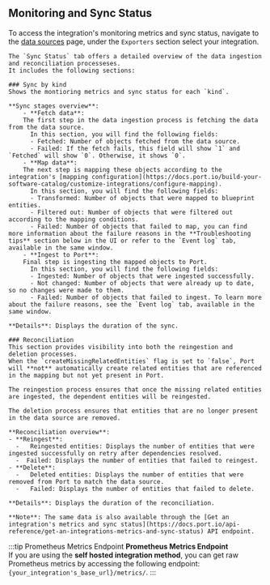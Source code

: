 ## Monitoring and Sync Status

To access the integration's monitoring metrics and sync status, navigate to the [data sources](https://app.getport.io/settings/data-sources) page, under the `Exporters` section select your integration.  

    The `Sync Status` tab offers a detailed overview of the data ingestion and reconciliation processeses.  
    It includes the following sections:  

    ### Sync by kind 
    Shows the montioring metrics and sync status for each `kind`.  

    **Sync stages overview**:
        - **Fetch data**:  
        The first step in the data ingestion process is fetching the data from the data source.  
          In this section, you will find the following fields:
          - Fetched: Number of objects fetched from the data source.
          - Failed: If the fetch fails, this field will show `1` and `Fetched` will show `0`. Otherwise, it shows `0`.
        - **Map data**:  
        The next step is mapping these objects according to the integration's [mapping configuration](https://docs.port.io/build-your-software-catalog/customize-integrations/configure-mapping).  
          In this section, you will find the following fields:
          - Transformed: Number of objects that were mapped to blueprint entities.
          - Filtered out: Number of objects that were filtered out according to the mapping conditions.
          - Failed: Number of objects that failed to map, you can find more information about the failure reasons in the **Troubleshooting tips** section below in the UI or refer to the `Event log` tab, available in the same window.
        - **Ingest to Port**:  
        Final step is ingesting the mapped objects to Port.  
          In this section, you will find the following fields:
          - Ingested: Number of objects that were ingested successfully.
          - Not changed: Number of objects that were already up to date, so no changes were made to them.
          - Failed: Number of objects that failed to ingest. To learn more about the failure reasons, see the `Event log` tab, available in the same window.
      
    **Details**: Displays the duration of the sync.  

    ### Reconciliation
    This section provides visibility into both the reingestion and deletion processes.  
    When the `createMissingRelatedEntities` flag is set to `false`, Port will **not** automatically create related entities that are referenced in the mapping but not yet present in Port.  

    The reingestion process ensures that once the missing related entities are ingested, the dependent entities will be reingested.  

    The deletion process ensures that entities that are no longer present in the data source are removed.  
    
    **Reconciliation overview**: 
    - **Reingest**:  
      -   Reingested entities: Displays the number of entities that were ingested successfully on retry after dependencies resolved.  
      -  Failed: Displays the number of entities that failed to reingest.
    - **Delete**: 
      -   Deleted entities: Displays the number of entities that were removed from Port to match the data source.
      -   Failed: Displays the number of entities that failed to delete.  
    
    **Details**: Displays the duration of the reconciliation.

    **Note**: The same data is also available through the [Get an integration's metrics and sync status](https://docs.port.io/api-reference/get-an-integrations-metrics-and-sync-status) API endpoint.

:::tip Prometheus Metrics Endpoint
 **Prometheus Metrics Endpoint**  
  If you are using the **self hosted integration method**, you can get raw Prometheus metrics by accessing the following endpoint: `{your_integration's_base_url}/metrics/`.
:::